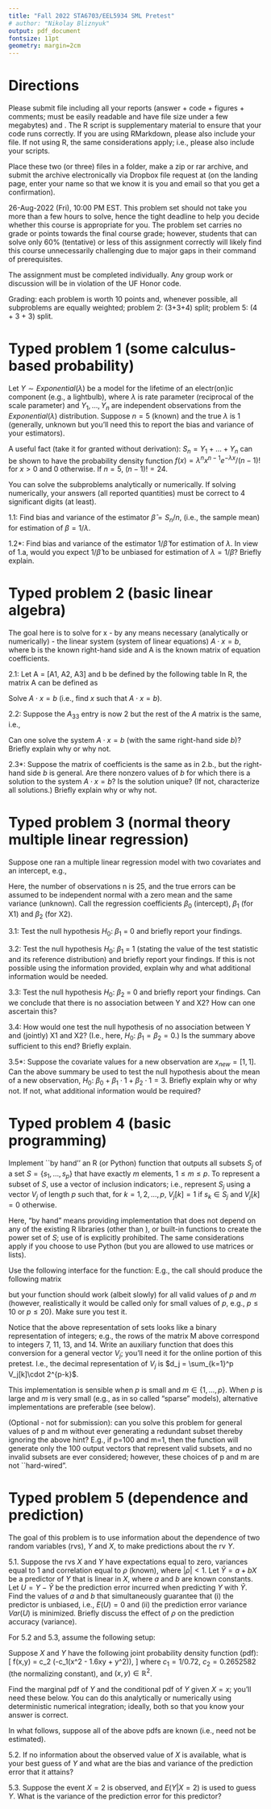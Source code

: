 ```yaml
---
title: "Fall 2022 STA6703/EEL5934 SML Pretest"
# author: "Nikolay Bliznyuk"
output: pdf_document
fontsize: 11pt
geometry: margin=2cm
---
```


# Directions

Please submit \textbf{ONE PDF} file including all your reports (answer + code + figures + comments; must be easily readable and have file size under a few megabytes) and \textbf{ONE R code script}. The R script is supplementary material to ensure that your code runs correctly. If you are using RMarkdown, please also include your \texttt{.Rmd} file. If not using R, the same considerations apply; i.e., please also include your scripts.

Place these two (or three) files in a folder, make a zip or rar archive, and submit the archive electronically via Dropbox file request  at \texttt{\url{tinyurl.com/nbliznyuk-submit-files}}
(on the landing page, enter your name so that we know it is you and email so that you get a confirmation).

\textbf{Deadline:} 26-Aug-2022 (Fri), 10:00 PM EST. This problem set should not take you more than a few hours to solve, hence the tight deadline to help you decide whether this course is appropriate for you. The problem set carries no grade or points towards the final course grade; however, students that can solve only 60\% (tentative) or less of this assignment correctly will likely find this course unnecessarily challenging due to major gaps in their command of prerequisites.

The assignment must be completed individually. Any group work or discussion will be in violation of the UF Honor code.

Grading: each problem is worth 10 points and, whenever possible, all subproblems are equally weighted; problem 2: (3+3+4) split; problem 5: (4 + 3 + 3) split.

# Typed problem 1 (some calculus-based probability)

Let $Y \sim Exponential(\lambda)$ be a model  for the lifetime of an electr(on)ic component (e.g., a lightbulb), where $\lambda$ is rate parameter (reciprocal of the scale parameter) and  $Y_1, \ldots, Y_n$ are independent observations from the $Exponential(\lambda)$ distribution. Suppose $n=5$ (known) and the true $\lambda$ is 1 (generally, unknown but you'll need this to report the bias and variance of your estimators).

A useful fact (take it for granted without derivation): $S_n = Y_1+\ldots+Y_n$ can be shown to have
<!-- with rate parameter $\lambda$ and shape parameter $n$; i.e., $S_n$ has  -->
 the probability density function $f(x) = \lambda^n x^{n-1} e^{-\lambda x}/(n-1)!$ for $x>0$ and 0 otherwise. If $n=5$, $(n-1)! = 24$. 
 <!-- This is mostly useful in 1.b.) -->

You can solve the subproblems analytically or numerically. If solving numerically, your answers (all reported quantities) must be correct to 4 significant digits (at least). 


1.1: Find bias and variance of the estimator $\widehat{\beta} = S_n/n$, (i.e., the sample mean) for estimation of $\beta = 1/\lambda$.

1.2*: Find bias and variance of the estimator $1/\widehat{\beta}$ for  estimation of $\lambda$. 
In view of 1.a, would you expect $1/\widehat{\beta}$ to be unbiased for estimation of $\lambda = 1/\beta$? Briefly explain.


# Typed problem 2 (basic linear algebra)

The goal here is to solve for x  - by any means necessary (analytically or numerically) - the linear system (system of linear equations) $A\cdot x = b$, 
where b is the known right-hand side and A is the known matrix of equation coefficients.

\pagebreak

2.1:  Let A = [A1, A2, A3] and b be defined by the following table
\begin{verbatim}
+----+----+----+---+
| A1 | A2 | A3 | b |
+----+----+----+---+
| 1  | 0  | 1  | 1 |
+----+----+----+---+
| 2  | 1  | 1  | 1 |
+----+----+----+---+
| 3  | 1  | 3  | 1 |
+----+----+----+---+
\end{verbatim}

In R, the matrix A can be defined as
\begin{verbatim}
>> A = matrix(c(1,0,1, 2,1,1,3,1,3),nrow=3,byrow=TRUE);
\end{verbatim}

Solve $A\cdot x = b$ (i.e., find $x$ such that $A\cdot x = b$).

2.2: Suppose the $A_{33}$ entry is now 2 but the rest of the $A$ matrix is the same, i.e., 
\begin{verbatim}
+----+----+----+---+
| A1 | A2 | A3 | b |
+----+----+----+---+
| 1  | 0  | 1  | 1 |
+----+----+----+---+
| 2  | 1  | 1  | 1 |
+----+----+----+---+
| 3  | 1  | 2  | 1 |
+----+----+----+---+
\end{verbatim}
Can one solve the system $A\cdot x = b$ (with the same right-hand side $b$)?
Briefly explain why or why not.

2.3*: Suppose the matrix of coefficients is the same as in 2.b., but the right-hand side $b$ is general.
Are there nonzero values of $b$ for which there is a solution to the system $A\cdot x = b$?
Is the solution unique? (If not, characterize all solutions.) Briefly explain why or why not.    



# Typed problem 3 (normal theory multiple linear regression)


Suppose one ran a multiple linear regression model with two covariates and an intercept, e.g., 
\begin{verbatim}
>> lm(Y ~ X1 + X2) # in R.
and obtained the following summary 
---
Coefficients:
            Estimate Std. Error t value Pr(>|t|)  
(Intercept)   1.2717     0.6961   1.827   0.0813 .
X1            1.6882     0.7044   2.397   0.0255 *
X2           -1.3406     1.0129  -1.324   0.1992  
---
Signif. codes:  0 ‘***’ 0.001 ‘**’ 0.01 ‘*’ 0.05 ‘.’ 0.1 ‘ ’ 1

Residual standard error: 2.98 on 22 degrees of freedom
Multiple R-squared:  0.2331,	Adjusted R-squared:  0.1634 
F-statistic: 3.344 on 2 and 22 DF,  p-value: 0.05396
\end{verbatim}
Here, the number of observations n is 25, and the true errors can be assumed to be independent normal with a zero mean and the same variance (unknown). Call the regression coefficients $\beta_0$ (intercept), $\beta_1$ (for X1) and $\beta_2$ (for X2).

3.1: Test the null hypothesis $H_0$: $\beta_1$ = 0 and briefly report your findings.

3.2: Test the null hypothesis $H_0$: $\beta_1$ = 1 (stating the value of the test statistic and its reference distribution) and briefly report your findings. If this is not possible using the information provided, explain why and what additional information would be needed.

3.3: Test the null hypothesis $H_0$: $\beta_2$ = 0 and briefly report your findings. Can we conclude that there is no association between Y and X2? How can one ascertain this?

3.4: How would one test the null hypothesis of no association between Y and (jointly) X1 and X2? (I.e., here, $H_0$: $\beta_1=\beta_2=0$.) Is the summary above sufficient to this end? Briefly explain.

3.5*: Suppose the covariate values for a new observation are $x_{new} = [1, 1]$. Can the above summary be used to test the null hypothesis about the mean of a new observation, 
$H_0$: $\beta_0 + \beta_1\cdot 1 + \beta_2\cdot 1 = 3$.
Briefly explain why or why not. If not, what additional information would be required? 


# Typed problem 4 (basic programming)

Implement ``by hand'' an R (or Python) function that outputs all subsets $S_j$ of a set $S = \{s_1,\ldots,s_p\}$ that have exactly $m$ elements, $1\leq m \leq p$. To represent a subset of $S$, use a vector of inclusion indicators; i.e., represent $S_j$ using a vector $V_j$ of length $p$ such that, for $k =1,2,\ldots,p$,  $V_j[k]=1$ if $s_k \in S_j$ and $V_j[k]=0$ otherwise. 

Here, "by hand" means providing \underline{your own} implementation that does not depend on any of the existing R libraries (other than \texttt{base}), or built-in functions to create the power set of $S$; use of \texttt{expand.grid()} is explicitly prohibited. The same considerations apply if you choose to use Python (but you are allowed to use matrices or lists).

Use the following interface for the function:
\begin{verbatim}
getSubsets <- function(p,m) {
  # * inputs: p > 0 is the size of S; m >= 0 is the size of the desired subsets
  # * output: matrix M whose rows are vector representations of size m
    subsets of S (i.e., M[j,]=Vj), ordered lexicographically (i.e., from smallest to
    largest, as if your vector representations were words in a dictionary)
}
\end{verbatim}
E.g., the call \texttt{getSubsets(4,3)} should produce the following matrix
\begin{verbatim}
[1,] 0 1 1 1
[2,] 1 0 1 1
[3,] 1 1 0 1
[4,] 1 1 1 0
\end{verbatim}
but your function should work (albeit slowly) for all valid values of $p$ and $m$ (however, realistically it would be called only for small values of $p$, e.g., $p \leq 10$ or $p\leq 20$). Make sure you test it.

Notice that the above representation of sets looks like a binary representation of integers; e.g., the rows of the matrix M above correspond to integers 7, 11, 13, and 14. Write an auxiliary function that does this conversion for a general vector $V_j$; you'll need it for the online portion of this pretest.
I.e., the decimal representation of $V_j$ is $d_j = \sum_{k=1}^p V_j[k]\cdot 2^{p-k}$.

\emph{Hints: (1) Enumerate the entire set of $2^p$ subsets (of all sizes) of $S$ first (using a loop with roughly $p$ iterations), then identify and extract the subsets with exactly $m$ elements (do this without loops). (2) If M is a matrix of all subsets of a set with $k$ elements,  how can one use it to obtain a matrix of all subsets of a  set with $(k+1)$ elements?}

This implementation is sensible when $p$ is small and $m \in \{1,\ldots,p\}$. When $p$ is large and $m$ is very small (e.g., as in so called "sparse" models), alternative implementations are preferable (see below). 

(Optional - not for submission): can you solve this problem for general values of p and m without ever generating a redundant subset thereby ignoring the above hint? E.g., if p=100 and m=1, then the function will generate only the 100 output vectors that represent valid subsets, and no invalid subsets are ever considered; however, these choices of p and m are not ``hard-wired".


# Typed problem 5 (dependence and prediction)

The goal of this problem is to use information about the dependence of two random variables (rvs), $Y$ and $X$, to make predictions about the rv $Y$.

5.1. Suppose the rvs $X$ and $Y$ have expectations equal to zero, variances equal to 1 and correlation equal to $\rho$ (known), where $|\rho|<1$. Let $\widehat{Y} = a + bX$ be a predictor of $Y$ that is linear in $X$, where $a$ and $b$ are known constants. Let $U =  Y - \widehat{Y}$ be the prediction error incurred when predicting $Y$ with $\widehat{Y}$. 
Find the values of $a$ and $b$ that simultaneously guarantee  that (i) the predictor is unbiased, i.e., $E(U)=0$  and (ii) the prediction error variance $Var(U)$ is minimized. Briefly discuss the effect of $\rho$ on the prediction accuracy (variance).


For 5.2 and 5.3, assume the following setup:  

Suppose $X$ and $Y$ have the following joint probability density function (pdf):
\[
f(x,y) = c_2 \exp(-c_1(x^2 - 1.6xy + y^2)), 
\]
where  $c_1 = 1/0.72$, $c_2 = 0.2652582$ (the normalizing constant), and $(x,y)\in \mathbb{R}^2$.

Find the marginal pdf of $Y$ and the conditional pdf of $Y$ given $X = x$; you'll need these below. \emph{Hint: both of these will be univariate normal pdfs. Your goal is to fully characterize those by determining their parameters - means and variances.} You can do this analytically or numerically using deterministic numerical integration; ideally, both so that you know your answer is correct.

In what follows, suppose all of the above pdfs are known (i.e., need not be estimated).

5.2. If no information about the observed value of $X$ is available, what is your best guess of $Y$ and what are the bias and variance of the prediction error that it attains? 

5.3. Suppose the event $X=2$ is observed, and $E(Y|X=2)$ is used to guess $Y$. What is the variance of the prediction error for this predictor? 





